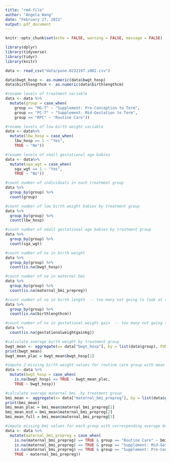 ```yaml
---
title: "rmd-file"
author: "Angela Wang"
date: "February 27, 2021"
output: pdf_document
---
```


```r
knitr::opts_chunk$set(echo = FALSE, warning = FALSE, message = FALSE)
```

```r
library(dplyr)
library(tidyverse)
library(tidyr)
library(knitr)
```

```r
data <- read_csv("data/pone.0232197.s002.csv")

data$bwgt_hosp <- as.numeric(data$bwgt_hosp)
data$birthlengthcm <- as.numeric(data$birthlengthcm)
```

```r
#rename levels of treatment variable
data <- data %>%
  mutate(group = case_when(
    group == "MG-T" ~ "Supplement: Pre-Conception to Term",
    group == "PC-T" ~ "Supplement: Mid-Gestation to Term",
    group == "RPC" ~ "Routine Care")) 

#rename levels of low birth weight variable
data <- data%>%
  mutate(lbw_hosp = case_when(
    lbw_hosp == 1 ~ "Yes",
    TRUE ~ "No"))

#rename levels of small gestational age babies
data <- data%>%
  mutate(sga_wgt = case_when(
    sga_wgt == 1 ~ "Yes",
    TRUE ~ "No"))
```

```r
#count number of individuals in each treatment group
data %>%
  group_by(group) %>%
  count(group)

#count number of low birth weight babies by treatment group
data %>%
  group_by(group) %>%
  count(lbw_hosp)

#count number of small gestational age babies by treatment group
data %>%
  group_by(group) %>%
  count(sga_wgt)
```

```r
#count number of na in birth weight
data %>%
  group_by(group) %>%
  count(is.na(bwgt_hosp))

#count number of na in maternal bmi
data %>%
  group_by(group) %>%
  count(is.na(maternal_bmi_prepreg))

#count number of na in birth length  -- too many not going to look at this variable
data %>%
  group_by(group) %>%
  count(is.na(birthlengthcm))

#count number of na in gestational weight gain  -- too many not going to look at this variable
data %>%
  count(is.na(gestationalweightgainkg))
```



```r
#calculate average birth weight by treatment group
bwgt_mean <- aggregate(x= data["bwgt_hosp"], by = list(data$group), FUN = mean, na.rm = TRUE)
print(bwgt_mean)
bwgt_mean_plac = bwgt_mean$bwgt_hosp[1]

#impute 2 missing birth weight values for routine care group with mean birth weight
data <- data %>%
  mutate(bwgt_hosp = case_when(
    is.na(bwgt_hosp) == TRUE ~ bwgt_mean_plac,
    TRUE ~ bwgt_hosp))
```

```r
#calculate average maternal bmi  by treatment group
bmi_mean <- aggregate(x= data["maternal_bmi_prepreg"], by = list(data$group), FUN = mean, na.rm = TRUE)
print(bmi_mean)
bmi_mean_plac = bmi_mean$maternal_bmi_prepreg[1]
bmi_mean_mid = bmi_mean$maternal_bmi_prepreg[2]
bmi_mean_full = bmi_mean$maternal_bmi_prepreg[3]

#impute missing bmi values for each group with corresponding average bmi 
data <- data %>%
  mutate(maternal_bmi_prepreg = case_when(
    is.na(maternal_bmi_prepreg) == TRUE & group == "Routine Care" ~ bmi_mean_plac,
    is.na(maternal_bmi_prepreg) == TRUE & group == "Supplement: Mid-Gestation to Term" ~ bmi_mean_mid,
    is.na(maternal_bmi_prepreg) == TRUE & group == "Supplement: Pre-Conception to Term" ~ bmi_mean_full,
    TRUE ~ maternal_bmi_prepreg))
```




